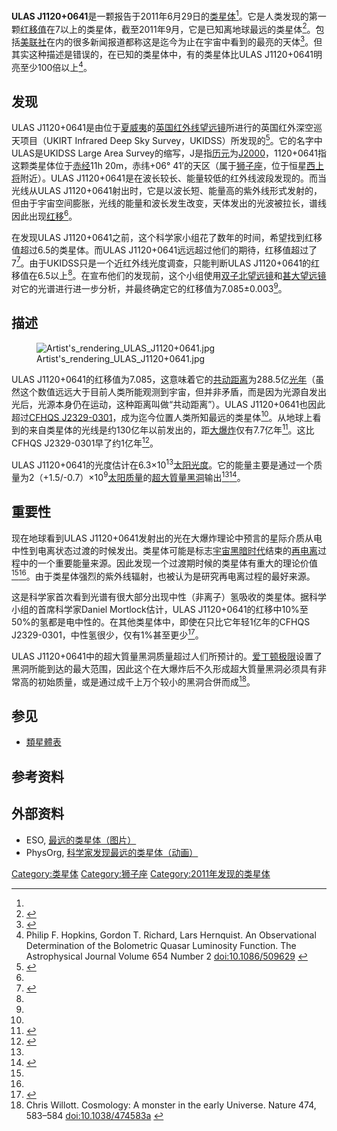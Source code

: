 {{Quasar
  | name = ULAS J1120+0641
  | image = [[File:ULAS_J1120+0641.jpg|300px]]
  | caption= 斯隆数字巡天（Sloan Digital Sky Survey，SDSS）和英国红外深空巡天（UKIRT Infrared Deep Sky Survey，UKIDSS）拍摄的ULAS J1120+0641照片。类星体在照片中间呈暗红色。版权: [[欧洲南方天文台|ESO]]/UKIDSS/SDSS
  | epoch = J2000.0
  | ra = {{RA|11|20|01.48}}
  | dec = {{DEC|+06|41|24.3}}
  | constellation name = [[狮子座|狮子座]]
  | z = 7.085±0.003<ref name=mortlock>{{cite journal |title=A luminous quasar at a redshift of z = 7.085 |authors=Daniel J. Mortlock, Stephen J. Warren, Bram P. Venemans, ''et al.'' |journal=Nature |volume=474 |pages=616–619 |year=2011 |url=http://www.nature.com/nature/journal/v474/n7353/full/nature10159.html |doi=10.1038/nature10159 |arxiv=1106.6088 |bibcode=2011Natur.474..616M |access-date=2011-09-18 |archive-date=2011-09-01 |archive-url=https://web.archive.org/web/20110901233521/http://www.nature.com/nature/journal/v474/n7353/full/nature10159.html |dead-url=no }}</ref>
  | type = 
  | dist_ly = 129亿[[光年|光年]]<br>288.5亿[[光年|光年]]（90亿[[秒差距|秒差距]]）<small>（[[共动距离|共动距离]]）</small> <ref name="cosmo_calc">{{cite web | title =Ned Wright's Javascript Cosmology Calculator | url =http://www.astro.ucla.edu/~wright/CosmoCalc.html | last =Wright | first =Ned | accessdate =1 July 2011 | archive-date =2018-09-29 | archive-url =https://web.archive.org/web/20180929102855/http://www.astro.ucla.edu/~wright/CosmoCalc.html | dead-url =no }}</ref>
  | appmag_v = 
  | size_v = 
  | notes = 
  | names = ULAS J112001.48+064124.3<ref name=mortlock/>， ULAS J1120+0641<ref name=SciAm-2011-06-29/>
}}
'''ULAS J1120+0641'''是一颗报告于2011年6月29日的[[类星体|类星体]]<ref name=mortlock/>。它是人类发现的第一颗[[红移值|红移值]]在7以上的类星体，截至2011年9月，它是已知离地球最远的类星体<ref name=Mortlock-2011-05> {{cite journal |title=Photometry of the z=7.08 quasar ULAS J1120+0641 |authors= Steve Warren, Daniel Mortlock, ''et al.'' |journal= Spitzer Proposals |volume=80114 |date=05/2011 |bibcode=2011sptz.prop80114W }}</ref>。包括[[美联社|美联社]]在内的很多新闻报道都称这是迄今为止在宇宙中看到的最亮的天体<ref name=atlantic>{{cite news|last=Jackson|first=Nicholas|title=Early Quasar Is Brightest Object Ever Found in the Universe|url=http://www.theatlantic.com/technology/archive/2011/06/early-quasar-is-brightest-object-ever-found-in-the-universe/241294/|accessdate=30 June 2011|quote=ULAS J1120+0641 took the brightest object title from another quasar that wasn't formed until about 100 million years later, when the universe was 870 million years old.|newspaper=The Atlantic|date=30 June 2011|archive-date=2021-04-14|archive-url=https://web.archive.org/web/20210414184627/https://www.theatlantic.com/technology/archive/2011/06/early-quasar-is-brightest-object-ever-found-in-the-universe/241294/|dead-url=no}}</ref>。但其实这种描述是错误的，在已知的类星体中，有的类星体比ULAS J1120+0641明亮至少100倍以上<ref name=Hopkins>Philip F. Hopkins, Gordon T. Richard, Lars Hernquist. An Observational Determination of the Bolometric Quasar Luminosity Function. The Astrophysical Journal Volume 654 Number 2 [http://iopscience.iop.org/0004-637X/654/2/731/ doi:10.1086/509629] {{Wayback|url=http://iopscience.iop.org/0004-637X/654/2/731/ |date=20140706185643 }}</ref>。

== 发现 ==
ULAS J1120+0641是由位于[[夏威夷|夏威夷]]的[[英国红外线望远镜|英国红外线望远镜]]所进行的英国红外深空巡天项目（UKIRT Infrared Deep Sky Survey，UKIDSS）所发现的<ref name=Astronomy-2011-06-29>{{cite web |title=Most distant quasar found |author=ESO |date=2011-06-29 |publisher=Astronomy Magazine |url=http://www.astronomy.com/~/link.aspx?_id=ca37f3be-86bd-4a8a-894d-64c8a56b628d |accessdate=2011-06-30 |archive-date=2011-08-23 |archive-url=https://www.webcitation.org/619A2c0aJ?url=http://www.astronomy.com/~/link.aspx?_id=ca37f3be-86bd-4a8a-894d-64c8a56b628d |dead-url=no }}</ref>。它的名字中ULAS是UKIDSS Large Area Survey的缩写，J是指[[历元|历元]]为[[J2000|J2000]]，1120+0641指这颗类星体位于[[赤经|赤经]]11h 20m，赤纬+06° 41′的天区（属于[[狮子座|狮子座]]，位于恒星[[西上将|西上将]]附近）。ULAS J1120+0641是在波长较长、能量较低的红外线波段发现的。而当光线从ULAS J1120+0641射出时，它是以波长短、能量高的紫外线形式发射的，但由于宇宙空间膨胀，光线的能量和波长发生改变，天体发出的光波被拉长，谱线因此出现[[红移|红移]]<ref name = bbcnews/>。

在发现ULAS J1120+0641之前，这个科学家小组花了数年的时间，希望找到红移值超过6.5的类星体。而ULAS J1120+0641远远超过他们的期待，红移值超过了7<ref name=wired>{{cite web|last=Brown|first=Mark|title=Infancy of Universe Seen in Brightest Quasar Yet|url=http://www.wired.com/wiredscience/2011/06/brightest-distant-quasar/|publisher=Wired News|accessdate=30 June 2011|archive-date=2014-01-04|archive-url=https://web.archive.org/web/20140104132344/http://www.wired.com/wiredscience/2011/06/brightest-distant-quasar/|dead-url=no}}</ref>。由于UKIDSS只是一个近红外线光度调查，只能判断ULAS J1120+0641的红移值在6.5以上<ref name = mortlock/>。在宣布他们的发现前，这个小组使用[[双子星天文台|双子北望远镜]]和[[甚大望远镜|甚大望远镜]]对它的光谱进行进一步分析，并最终确定它的红移值为7.085±0.003<ref name = mortlock/>。

== 描述 ==
[[Image:Artist's_rendering_ULAS_J1120+0641.jpg|thumb]]

ULAS J1120+0641的红移值为7.085，这意味着它的[[共动距离|共动距离]]为288.5亿[[光年|光年]]（虽然这个数值远远大于目前人类所能观测到宇宙，但并非矛盾，而是因为光源自发出光后，光源本身仍在运动，这种距离叫做“共动距离”）。ULAS J1120+0641也因此超过[[CFHQS_J2329-0301|CFHQS J2329-0301]]，成为迄今位置人类所知最远的类星体<ref name=bbcnews/>。从地球上看到的来自类星体的光线是约130亿年以前发出的，距[[大爆炸|大爆炸]]仅有7.7亿年<ref name=AliciaChang-2011-06-30> {{cite news |author= Alicia Chang |title= Scientists discover brightest, earliest quasar |publisher= Associated Press |url= http://www.google.com/hostednews/ap/article/ALeqM5hUutbk1jqYTTJQud0iSJk_HX-2Fg?docId=287f3be672eb4f4a8c3dbc61a3720b02 |date= 2011-06-30 |accessdate= 2011-07-01}} </ref>。这比CFHQS J2329-0301早了约1亿年<ref name=wapo>{{cite news|last=Flock|first=Elizabeth|title=Quasar found from dawn of time|url=http://www.washingtonpost.com/blogs/blogpost/post/quasar-found-from-dawn-of-time/2011/06/30/AGs9T4rH_blog.html|accessdate=30 June 2011|newspaper=Washington Post|date=30 June 2011|archive-date=2019-06-29|archive-url=https://web.archive.org/web/20190629073649/https://www.washingtonpost.com/blogs/blogpost/post/quasar-found-from-dawn-of-time/2011/06/30/AGs9T4rH_blog.html|dead-url=no}}</ref>。

ULAS J1120+0641的光度估计在6.3×10<sup>13</sup>[[太阳光度|太阳光度]]。它的能量主要是通过一个质量为2（+1.5/-0.7）×10<sup>9</sup>[[太阳质量|太阳质量]]的[[超大質量黑洞|超大質量黑洞]]输出<ref name=mortlock/><ref name=SciAm-2011-06-29>{{cite web |title=Brilliant, but Distant: Most Far-Flung Known Quasar Offers Glimpse into Early Universe |author=John Matson |date=2011-06-29 |publisher=Scientific American |url=http://www.scientificamerican.com/article.cfm?id=farthest-quasar |accessdate=2011-06-30 |archive-date=2013-11-03 |archive-url=https://web.archive.org/web/20131103021415/http://www.scientificamerican.com/article.cfm?id=farthest-quasar |dead-url=no }}</ref>。

== 重要性 ==
现在地球看到ULAS J1120+0641发射出的光在大爆炸理论中预言的星际介质从电中性到电离状态过渡的时候发出。类星体可能是标志[[大爆炸年表|宇宙黑暗时代]]结束的[[再电离|再电离]]过程中的一个重要能量来源。因此发现一个过渡期时候的类星体有重大的理论价值<ref name=SciAm-2011-06-29/><ref name=willott/>。由于类星体强烈的紫外线辐射，也被认为是研究再电离过程的最好来源。

这是科学家首次看到光谱有很大部分出现中性（非离子）氢吸收的类星体。据科学小组的首席科学家Daniel Mortlock估计，ULAS J1120+0641的红移中10%至50%的氢都是电中性的。在其他类星体中，即使在只比它年轻1亿年的CFHQS J2329-0301，中性氢很少，仅有1%甚至更少<ref name=bbcnews>{{cite news|last=Amos|first=Jonathan|title='Monster' driving cosmic beacon|url=http://www.bbc.co.uk/news/science-environment-13964767|accessdate=30 June 2011|newspaper=BBC News|date=30 June 2011|archive-date=2021-09-11|archive-url=https://web.archive.org/web/20210911213912/https://www.bbc.co.uk/news/science-environment-13964767|dead-url=no}}</ref>。

ULAS J1120+0641中的超大質量黑洞质量超过人们所预计的。[[爱丁顿极限|爱丁顿极限]]设置了黑洞所能到达的最大范围，因此这个在大爆炸后不久形成超大質量黑洞必须具有非常高的初始质量，或是通过成千上万个较小的黑洞合併而成<ref name=willott>Chris Willott. Cosmology: A monster in the early Universe. Nature 474, 583–584 [http://www.nature.com/nature/journal/v474/n7353/full/474583a.html doi:10.1038/474583a] {{Wayback|url=http://www.nature.com/nature/journal/v474/n7353/full/474583a.html |date=20110901224516 }}</ref>。

== 参见 ==
* [[類星體表|類星體表]]

== 参考资料 ==
{{Reflist}}

== 外部资料 ==
* ESO, [http://www.eso.org/public/images/eso1122b/ 最远的类星体（图片）] {{Wayback|url=http://www.eso.org/public/images/eso1122b/ |date=20211116063325 }}
* PhysOrg, [http://www.physorg.com/news/2011-06-astronomers-universe-distant-quasar.html 科学家发现最远的类星体（动画）]

{{s-start}}
{{s-ach|rec}}
{{s-bef|before=[[CFHQS_J2329-0301|CFHQS J2329-0301]]}}
{{s-ttl|title=[[類星體列表|最遙遠的類星體]]|years=2011年–2017年}}
{{s-aft|after= [[ULAS_J1342+0928|ULAS J1342+0928]] }}
{{s-end}}

{{Sky|11|20|01.48|+|06|41|24.3|28850000000}}

[[Category:类星体|Category:类星体]]
[[Category:狮子座|Category:狮子座]]
[[Category:2011年发现的类星体|Category:2011年发现的类星体]]